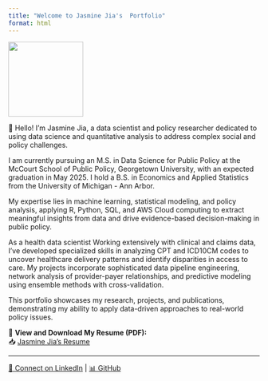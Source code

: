 ```yaml
---
title: "Welcome to Jasmine Jia's  Portfolio"
format: html
---
```



![](headshot.JPG){width=150px}


👋 Hello! I'm Jasmine Jia, a data scientist and policy researcher dedicated to using  data science and quantitative analysis to address complex social and policy challenges.

I am currently pursuing an M.S. in Data Science for Public Policy at the McCourt School of Public Policy, Georgetown University, with an expected graduation in May 2025. I hold a B.S. in Economics and Applied Statistics from the University of Michigan - Ann Arbor.

 My expertise lies in machine learning, statistical modeling, and policy analysis, applying R, Python, SQL, and AWS Cloud computing to extract meaningful insights from data and drive evidence-based decision-making in public policy.
 
As a health data scientist Working extensively with clinical and claims data, I've developed specialized skills in analyzing CPT and ICD10CM codes to uncover healthcare delivery patterns and identify disparities in access to care. My projects incorporate sophisticated data pipeline engineering, network analysis of provider-payer relationships, and predictive modeling using ensemble methods with cross-validation.

 This portfolio showcases my research, projects, and publications, demonstrating my ability to apply data-driven approaches to real-world policy issues.


📄 **View and Download My Resume (PDF):**  
📥 [Jasmine Jia's Resume](Jasmine_Jia_Resume_Final.pdf)  



---
 [💼 Connect on LinkedIn](https://www.linkedin.com/in/ziwen-jasmine-jia-9a0357197/a) | [📊 GitHub](https://github.com/jasminejia434)